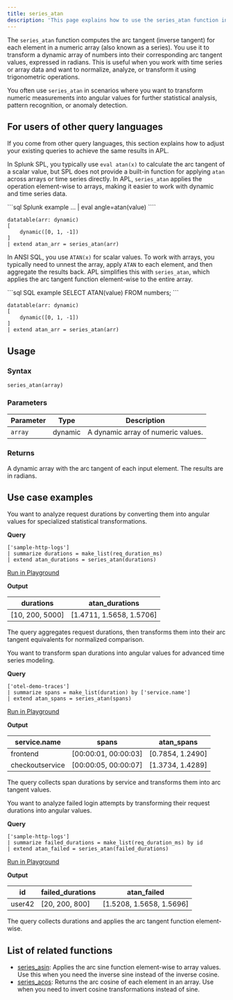 ```yaml
---
title: series_atan
description: 'This page explains how to use the series_atan function in APL.'
---
```


The `series_atan` function computes the arc tangent (inverse tangent) for each element in a numeric array (also known as a series). You use it to transform a dynamic array of numbers into their corresponding arc tangent values, expressed in radians. This is useful when you work with time series or array data and want to normalize, analyze, or transform it using trigonometric operations.

You often use `series_atan` in scenarios where you want to transform numeric measurements into angular values for further statistical analysis, pattern recognition, or anomaly detection.

## For users of other query languages

If you come from other query languages, this section explains how to adjust your existing queries to achieve the same results in APL.

<AccordionGroup>
<Accordion title="Splunk SPL users">

In Splunk SPL, you typically use `eval atan(x)` to calculate the arc tangent of a scalar value, but SPL does not provide a built-in function for applying `atan` across arrays or time series directly. In APL, `series_atan` applies the operation element-wise to arrays, making it easier to work with dynamic and time series data.

<CodeGroup>
```sql Splunk example
... | eval angle=atan(value)
````

```kusto APL equivalent
datatable(arr: dynamic)
[
    dynamic([0, 1, -1])
]
| extend atan_arr = series_atan(arr)
```

</CodeGroup>

</Accordion>
<Accordion title="ANSI SQL users">

In ANSI SQL, you use `ATAN(x)` for scalar values. To work with arrays, you typically need to unnest the array, apply `ATAN` to each element, and then aggregate the results back. APL simplifies this with `series_atan`, which applies the arc tangent function element-wise to the entire array.

<CodeGroup>
```sql SQL example
SELECT ATAN(value)
FROM numbers;
```

```kusto APL equivalent
datatable(arr: dynamic)
[
    dynamic([0, 1, -1])
]
| extend atan_arr = series_atan(arr)
```

</CodeGroup>

</Accordion>
</AccordionGroup>

## Usage

### Syntax

```kusto
series_atan(array)
```

### Parameters

| Parameter | Type    | Description                        |
| --------- | ------- | ---------------------------------- |
| `array`   | dynamic | A dynamic array of numeric values. |

### Returns

A dynamic array with the arc tangent of each input element. The results are in radians.

## Use case examples

<Tabs>
<Tab title="Log analysis">

You want to analyze request durations by converting them into angular values for specialized statistical transformations.

**Query**

```kusto
['sample-http-logs']
| summarize durations = make_list(req_duration_ms)
| extend atan_durations = series_atan(durations)
```

[Run in Playground](https://play.axiom.co/axiom-play-qf1k/query?initForm=%7B%22apl%22%3A%22%5B'sample-http-logs'%5D%20%7C%20summarize%20durations%20%3D%20make_list(req_duration_ms)%20%7C%20extend%20atan_durations%20%3D%20series_atan(durations)%22%7D)

**Output**

| durations        | atan_durations           |
| ---------------- | ------------------------- |
| [10, 200, 5000] | [1.4711, 1.5658, 1.5706] |

The query aggregates request durations, then transforms them into their arc tangent equivalents for normalized comparison.

</Tab>
<Tab title="OpenTelemetry traces">

You want to transform span durations into angular values for advanced time series modeling.

**Query**

```kusto
['otel-demo-traces']
| summarize spans = make_list(duration) by ['service.name']
| extend atan_spans = series_atan(spans)
```

[Run in Playground](https://play.axiom.co/axiom-play-qf1k/query?initForm=%7B%22apl%22%3A%22%5B'otel-demo-traces'%5D%20%7C%20summarize%20spans%20%3D%20make_list(duration)%20by%20%5B'service.name'%5D%20%7C%20extend%20atan_spans%20%3D%20series_atan(spans)%22%7D)

**Output**

| service.name    | spans                 | atan_spans       |
| --------------- | --------------------- | ----------------- |
| frontend        | [00:00:01, 00:00:03] | [0.7854, 1.2490] |
| checkoutservice | [00:00:05, 00:00:07] | [1.3734, 1.4289] |

The query collects span durations by service and transforms them into arc tangent values.

</Tab>
<Tab title="Security logs">

You want to analyze failed login attempts by transforming their request durations into angular values.

**Query**

```kusto
['sample-http-logs']
| summarize failed_durations = make_list(req_duration_ms) by id
| extend atan_failed = series_atan(failed_durations)
```

[Run in Playground](https://play.axiom.co/axiom-play-qf1k/query?initForm=%7B%22apl%22%3A%22%5B'sample-http-logs'%5D%20%7C%20summarize%20failed_durations%20%3D%20make_list(req_duration_ms)%20by%20id%20%7C%20extend%20atan_failed%20%3D%20series_atan(failed_durations)%22%7D)

**Output**

| id     | failed_durations | atan_failed              |
| ------ | ----------------- | ------------------------- |
| user42 | [20, 200, 800]   | [1.5208, 1.5658, 1.5696] |

The query collects durations and applies the arc tangent function element-wise.

</Tab>
</Tabs>

## List of related functions

- [series_asin](/apl/scalar-functions/time-series/series-asin): Applies the arc sine function element-wise to array values. Use this when you need the inverse sine instead of the inverse cosine.
- [series_acos](/apl/scalar-functions/time-series/series-acos): Returns the arc cosine of each element in an array. Use when you need to invert cosine transformations instead of sine.
